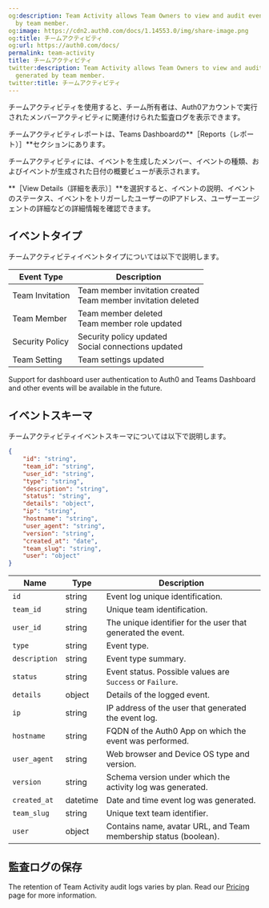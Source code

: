 ```yaml
---
og:description: Team Activity allows Team Owners to view and audit event logs generated
  by team member.
og:image: https://cdn2.auth0.com/docs/1.14553.0/img/share-image.png
og:title: チームアクティビティ
og:url: https://auth0.com/docs/
permalink: team-activity
title: チームアクティビティ
twitter:description: Team Activity allows Team Owners to view and audit event logs
  generated by team member.
twitter:title: チームアクティビティ
---
```


チームアクティビティを使用すると、チーム所有者は、Auth0アカウントで実行されたメンバーアクティビティに関連付けられた監査ログを表示できます。

チームアクティビティレポートは、Teams Dashboardの**［Reports（レポート）］**セクションにあります。

チームアクティビティには、イベントを生成したメンバー、イベントの種類、およびイベントが生成された日付の概要ビューが表示されます。

**［View Details（詳細を表示）］**を選択すると、イベントの説明、イベントのステータス、イベントをトリガーしたユーザーのIPアドレス、ユーザーエージェントの詳細などの詳細情報を確認できます。

## イベントタイプ

チームアクティビティイベントタイプについては以下で説明します。

<table class="table"><thead>
<tr>
<th><strong>Event Type</strong></th>
<th><strong>Description</strong></th>
</tr>
</thead>
<tbody>
<tr>
<td>Team Invitation</td>
<td>Team member invitation created <br/> Team member invitation deleted</td>
</tr>
<tr>
<td>Team Member</td>
<td>Team member deleted <br/> Team member role updated</td>
</tr>
<tr>
<td>Security Policy</td>
<td>Security policy updated <br/> Social connections updated</td>
</tr>
<tr>
<td>Team Setting</td>
<td>Team settings updated</td>
</tr>
</tbody>
</table>

<Callout icon="file-lines" color="#0EA5E9" iconType="regular">

Support for dashboard user authentication to Auth0 and Teams Dashboard and other events will be available in the future.

</Callout>

## イベントスキーマ

チームアクティビティイベントスキーマについては以下で説明します。

```json lines
{  
    "id": "string", 
    "team_id": "string",
    "user_id": "string",
    "type": "string",
    "description": "string",
    "status": "string",
    "details": "object",
    "ip": "string",
    "hostname": "string",
    "user_agent": "string",
    "version": "string",
    "created_at": "date",
    "team_slug": "string",
    "user": "object"
}
```






<table class="table"><thead>
<tr>
<th><strong>Name</strong></th>
<th><strong>Type</strong></th>
<th><strong>Description</strong></th>
</tr>
</thead>
<tbody>
<tr>
<td><code>id</code></td>
<td>string</td>
<td>Event log unique identification.</td>
</tr>
<tr>
<td><code>team_id</code></td>
<td>string</td>
<td>Unique team identification.</td>
</tr>
<tr>
<td><code>user_id</code></td>
<td>string</td>
<td>The unique identifier for the user that generated the event.</td>
</tr>
<tr>
<td><code>type</code></td>
<td>string</td>
<td>Event type.</td>
</tr>
<tr>
<td><code>description</code></td>
<td>string</td>
<td>Event type summary.</td>
</tr>
<tr>
<td><code>status</code></td>
<td>string</td>
<td>Event status. Possible values are <code>Success</code> or <code>Failure</code>.</td>
</tr>
<tr>
<td><code>details</code></td>
<td>object</td>
<td>Details of the logged event.</td>
</tr>
<tr>
<td><code>ip</code></td>
<td>string</td>
<td>IP address of the user that generated the event log.</td>
</tr>
<tr>
<td><code>hostname</code></td>
<td>string</td>
<td>FQDN of the Auth0 App on which the event was performed.</td>
</tr>
<tr>
<td><code>user_agent</code></td>
<td>string</td>
<td>Web browser and Device OS type and version.</td>
</tr>
<tr>
<td><code>version</code></td>
<td>string</td>
<td>Schema version under which the activity log was generated.</td>
</tr>
<tr>
<td><code>created_at</code></td>
<td>datetime</td>
<td>Date and time event log was generated.</td>
</tr>
<tr>
<td><code>team_slug</code></td>
<td>string</td>
<td>Unique text team identifier.</td>
</tr>
<tr>
<td><code>user</code></td>
<td>object</td>
<td>Contains name, avatar URL, and Team membership status (boolean).</td>
</tr>
</tbody>
</table>

## 監査ログの保存

The retention of Team Activity audit logs varies by plan. Read our [Pricing](https://auth0.com/pricing) page for more information.
